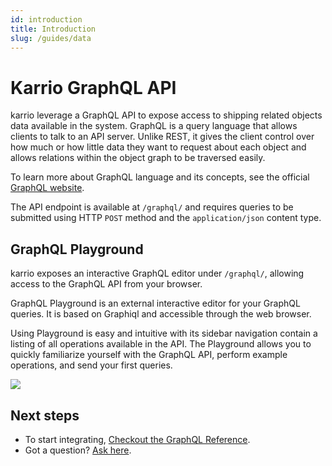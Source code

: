 ```yaml
---
id: introduction
title: Introduction
slug: /guides/data
---
```


# Karrio GraphQL API

karrio leverage a GraphQL API to expose access to shipping related
objects data available in the system. GraphQL is a query language that
allows clients to talk to an API server. Unlike REST, it gives the client
control over how much or how little data they want to request about each
object and allows relations within the object graph to be traversed easily.

To learn more about GraphQL language and its concepts, see the
official [GraphQL website](https://graphql.org/).

The API endpoint is available at `/graphql/` and requires queries to be
submitted using HTTP `POST` method and the `application/json` content type.


## GraphQL Playground

karrio exposes an interactive GraphQL editor under `/graphql/`, allowing
access to the GraphQL API from your browser.

GraphQL Playground is an external interactive editor for your GraphQL queries.
It is based on Graphiql and accessible through the web browser.

Using Playground is easy and intuitive with its sidebar navigation contain
a listing of all operations available in the API. The Playground allows you
to quickly familiarize yourself with the GraphQL API, perform example
operations, and send your first queries.

<img src="/img/assets/graphiQL.png" />


## Next steps

- To start integrating, [Checkout the GraphQL Reference](/reference/graphql-api).
- Got a question? [Ask here](https://github.com/purplship/purplship/discussions).
